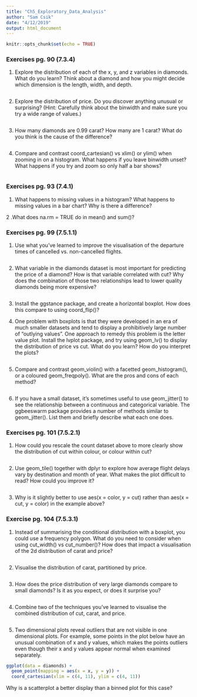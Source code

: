 ```yaml
---
title: "Ch5_Exploratory_Data_Analysis"
author: "Sam Csik"
date: "4/12/2019"
output: html_document
---
```


```r
knitr::opts_chunk$set(echo = TRUE)
```

### Exercises pg. 90 (7.3.4)

1. Explore the distribution of each of the x, y, and z variables in diamonds. What do you learn? Think about a diamond and how you might decide which dimension is the length, width, and depth.
```r

```

2. Explore the distribution of price. Do you discover anything unusual or surprising? (Hint: Carefully think about the binwidth and make sure you try a wide range of values.)
```r

```

3. How many diamonds are 0.99 carat? How many are 1 carat? What do you think is the cause of the difference?
```r

```

4. Compare and contrast coord_cartesian() vs xlim() or ylim() when zooming in on a histogram. What happens if you leave binwidth unset? What happens if you try and zoom so only half a bar shows?
```r

```

### Exercises pg. 93 (7.4.1)

1. What happens to missing values in a histogram? What happens to missing values in a bar chart? Why is there a difference?

2 .What does na.rm = TRUE do in mean() and sum()?

### Exercises pg. 99 (7.5.1.1)

1. Use what you’ve learned to improve the visualisation of the departure times of cancelled vs. non-cancelled flights.
```r

```

2. What variable in the diamonds dataset is most important for predicting the price of a diamond? How is that variable correlated with cut? Why does the combination of those two relationships lead to lower quality diamonds being more expensive?
```r

```

3. Install the ggstance package, and create a horizontal boxplot. How does this compare to using coord_flip()?

4. One problem with boxplots is that they were developed in an era of much smaller datasets and tend to display a prohibitively large number of “outlying values”. One approach to remedy this problem is the letter value plot. Install the lvplot package, and try using geom_lv() to display the distribution of price vs cut. What do you learn? How do you interpret the plots?
```r

```

5. Compare and contrast geom_violin() with a facetted geom_histogram(), or a coloured geom_freqpoly(). What are the pros and cons of each method?
```r

```

6. If you have a small dataset, it’s sometimes useful to use geom_jitter() to see the relationship between a continuous and categorical variable. The ggbeeswarm package provides a number of methods similar to geom_jitter(). List them and briefly describe what each one does.

### Exercises pg. 101 (7.5.2.1)

1. How could you rescale the count dataset above to more clearly show the distribution of cut within colour, or colour within cut?
```r

```

2. Use geom_tile() together with dplyr to explore how average flight delays vary by destination and month of year. What makes the plot difficult to read? How could you improve it?
```r

```

3. Why is it slightly better to use aes(x = color, y = cut) rather than aes(x = cut, y = color) in the example above?

### Exercise pg. 104 (7.5.3.1)

1. Instead of summarising the conditional distribution with a boxplot, you could use a frequency polygon. What do you need to consider when using cut_width() vs cut_number()? How does that impact a visualisation of the 2d distribution of carat and price?
```r

```

2. Visualise the distribution of carat, partitioned by price.
```r

```

3. How does the price distribution of very large diamonds compare to small diamonds? Is it as you expect, or does it surprise you?
```r

```

4. Combine two of the techniques you’ve learned to visualise the combined distribution of cut, carat, and price.
```r

```

5. Two dimensional plots reveal outliers that are not visible in one dimensional plots. For example, some points in the plot below have an unusual combination of x and y values, which makes the points outliers even though their x and y values appear normal when examined separately.
```r
ggplot(data = diamonds) +
  geom_point(mapping = aes(x = x, y = y)) +
  coord_cartesian(xlim = c(4, 11), ylim = c(4, 11))
```  
Why is a scatterplot a better display than a binned plot for this case?

